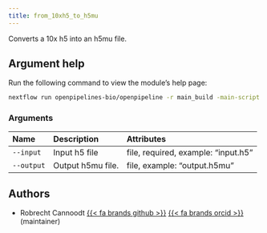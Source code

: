 ```yaml
---
title: from_10xh5_to_h5mu
---
```


Converts a 10x h5 into an h5mu file.


## Argument help

Run the following command to view the module's help page:
```bash
nextflow run openpipelines-bio/openpipeline -r main_build -main-script target/nextflow/convert/from_10xh5_to_h5mu/main.nf --help
```

### Arguments



:::{.column-body-outset}
|Name       |Description       |Attributes                          |
|:----------|:-----------------|:-----------------------------------|
|`--input`  |Input h5 file     |file, required, example: "input.h5" |
|`--output` |Output h5mu file. |file, example: "output.h5mu"        |
:::

## Authors

 * Robrecht Cannoodt [{{< fa brands github >}}](https://github.com/rcannood) [{{< fa brands orcid >}}](https://orcid.org/0000-0003-3641-729X) (maintainer)
